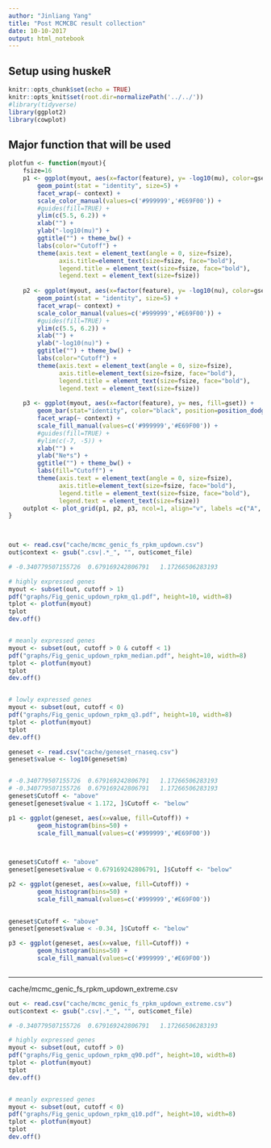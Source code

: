 ```yaml
---
author: "Jinliang Yang"
title: "Post MCMCBC result collection"
date: 10-10-2017
output: html_notebook
---
```


## Setup using huskeR

```r
knitr::opts_chunk$set(echo = TRUE) 
knitr::opts_knit$set(root.dir=normalizePath('../../')) 
#library(tidyverse)
library(ggplot2)
library(cowplot)
```

## Major function that will be used



```r

plotfun <- function(myout){
    fsize=16
    p1 <- ggplot(myout, aes(x=factor(feature), y= -log10(mu), color=gset)) + 
        geom_point(stat = "identity", size=5) +
        facet_wrap(~ context) + 
        scale_color_manual(values=c('#999999','#E69F00')) +
        #guides(fill=TRUE) +
        ylim(c(5.5, 6.2)) +
        xlab("") +
        ylab("-log10(mu)") +
        ggtitle("") + theme_bw() +
        labs(color="Cutoff") +
        theme(axis.text = element_text(angle = 0, size=fsize),
              axis.title=element_text(size=fsize, face="bold"),
              legend.title = element_text(size=fsize, face="bold"),
              legend.text = element_text(size=fsize))
    
    p2 <- ggplot(myout, aes(x=factor(feature), y= -log10(nu), color=gset)) + 
        geom_point(stat = "identity", size=5) +
        facet_wrap(~ context) + 
        scale_color_manual(values=c('#999999','#E69F00')) +
        #guides(fill=TRUE) +
        ylim(c(5.5, 6.2)) +
        xlab("") +
        ylab("-log10(nu)") +
        ggtitle("") + theme_bw() +
        labs(color="Cutoff") +
        theme(axis.text = element_text(angle = 0, size=fsize),
              axis.title=element_text(size=fsize, face="bold"),
              legend.title = element_text(size=fsize, face="bold"),
              legend.text = element_text(size=fsize))
    
    p3 <- ggplot(myout, aes(x=factor(feature), y= nes, fill=gset)) + 
        geom_bar(stat="identity", color="black", position=position_dodge()) +
        facet_wrap(~ context) + 
        scale_fill_manual(values=c('#999999','#E69F00')) +
        #guides(fill=TRUE) +
        #ylim(c(-7, -5)) +
        xlab("") +
        ylab("Ne*s") +
        ggtitle("") + theme_bw() +
        labs(fill="Cutoff") +
        theme(axis.text = element_text(angle = 0, size=fsize),
              axis.title=element_text(size=fsize, face="bold"),
              legend.title = element_text(size=fsize, face="bold"),
              legend.text = element_text(size=fsize))
    outplot <- plot_grid(p1, p2, p3, ncol=1, align="v", labels =c("A", "B", "C"), label_size = 24)
}

    

```

```r
out <- read.csv("cache/mcmc_genic_fs_rpkm_updown.csv")
out$context <- gsub(".csv|.*_", "", out$comet_file)

# -0.340779507155726  0.679169242806791   1.17266506283193 

# highly expressed genes
myout <- subset(out, cutoff > 1)
pdf("graphs/Fig_genic_updown_rpkm_q1.pdf", height=10, width=8)
tplot <- plotfun(myout)
tplot
dev.off()


# meanly expressed genes
myout <- subset(out, cutoff > 0 & cutoff < 1)
pdf("graphs/Fig_genic_updown_rpkm_median.pdf", height=10, width=8)
tplot <- plotfun(myout)
tplot
dev.off()


# lowly expressed genes
myout <- subset(out, cutoff < 0)
pdf("graphs/Fig_genic_updown_rpkm_q3.pdf", height=10, width=8)
tplot <- plotfun(myout)
tplot
dev.off()

```
```r
geneset <- read.csv("cache/geneset_rnaseq.csv")
geneset$value <- log10(geneset$m)


# -0.340779507155726  0.679169242806791   1.17266506283193 
# -0.340779507155726  0.679169242806791   1.17266506283193 
geneset$Cutoff <- "above"
geneset[geneset$value < 1.172, ]$Cutoff <- "below"

p1 <- ggplot(geneset, aes(x=value, fill=Cutoff)) + 
        geom_histogram(bins=50) +
        scale_fill_manual(values=c('#999999','#E69F00'))

        

geneset$Cutoff <- "above"
geneset[geneset$value < 0.679169242806791, ]$Cutoff <- "below"

p2 <- ggplot(geneset, aes(x=value, fill=Cutoff)) + 
        geom_histogram(bins=50) +
        scale_fill_manual(values=c('#999999','#E69F00'))
        

geneset$Cutoff <- "above"
geneset[geneset$value < -0.34, ]$Cutoff <- "below"

p3 <- ggplot(geneset, aes(x=value, fill=Cutoff)) + 
        geom_histogram(bins=50) +
        scale_fill_manual(values=c('#999999','#E69F00'))
        
```

-----------------------------

cache/mcmc_genic_fs_rpkm_updown_extreme.csv

```r
out <- read.csv("cache/mcmc_genic_fs_rpkm_updown_extreme.csv")
out$context <- gsub(".csv|.*_", "", out$comet_file)

# -0.340779507155726  0.679169242806791   1.17266506283193 

# highly expressed genes
myout <- subset(out, cutoff > 0)
pdf("graphs/Fig_genic_updown_rpkm_q90.pdf", height=10, width=8)
tplot <- plotfun(myout)
tplot
dev.off()


# meanly expressed genes
myout <- subset(out, cutoff < 0)
pdf("graphs/Fig_genic_updown_rpkm_q10.pdf", height=10, width=8)
tplot <- plotfun(myout)
tplot
dev.off()

```

